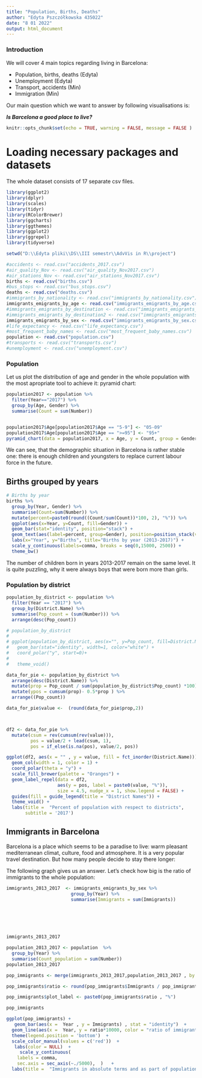 ---
title: "Population, Births, Deaths"
author: "Edyta Pszczółkowska 435022"
date: "8 01 2022"
output: html_document
---


###  Introduction


We will cover  4 main topics regarding living in Barcelona: 

* Population, births, deaths (Edyta)
* Unemployment (Edyta)
* Transport, accidents (Min)
* Immigration (Min)



Our main question which we want to answer by following visualisations is:

***Is Barcelona a good place to live?***



```{r setup, include=FALSE}
knitr::opts_chunk$set(echo = TRUE, warning = FALSE, message = FALSE )

```

# Loading necessary packages and datasets

The whole dataset consists of 17 separate csv files.


```{r}

library(ggplot2)
library(dplyr)
library(scales)
library(tidyr)
library(RColorBrewer)
library(ggcharts)
library(ggthemes)
library(ggplot2)
library(ggrepel)
library(tidyverse)

setwd("D:\\Edyta pliki\\DS\\III semestr\\AdvVis in R\\project")

#accidents <- read.csv("accidents_2017.csv")
#air_quality_Nov <- read.csv("air_quality_Nov2017.csv")
#air_stations_Nov <- read.csv("air_stations_Nov2017.csv")
births <- read.csv("births.csv")
#bus_stops <- read.csv("bus_stops.csv")
deaths <- read.csv("deaths.csv")
#immigrants_by_nationality <- read.csv("immigrants_by_nationality.csv")
immigrants_emigrants_by_age <- read.csv("immigrants_emigrants_by_age.csv")
#immigrants_emigrants_by_destination <- read.csv("immigrants_emigrants_by_destination.csv")
#immigrants_emigrants_by_destination2 <- read.csv("immigrants_emigrants_by_destination2.csv")
immigrants_emigrants_by_sex <- read.csv("immigrants_emigrants_by_sex.csv")
#life_expectancy <- read.csv("life_expectancy.csv")
#most_frequent_baby_names <- read.csv("most_frequent_baby_names.csv")
population <- read.csv("population.csv")
#transports <- read.csv("transports.csv")
#unemployment <- read.csv("unemployment.csv")
```


### Population

Let us plot the distribution of age and gender in the whole population with the most apropriate tool to achieve it: pyramid chart:

```{r}
population2017 <- population %>%
  filter(Year=="2017") %>%
  group_by(Age, Gender) %>%
  summarise(Count = sum(Number))


population2017$Age[population2017$Age == "5-9"] <- "05-09"
population2017$Age[population2017$Age == ">=95"] <- "95+"
pyramid_chart(data = population2017, x = Age, y = Count, group = Gender, title = "Population pyrimid as of 2017", xlab = "Number" ) 

```


We can see, that the demographic situation in Barcelona is rather stable one: there is enough children and youngsters to replace current labour force in the future.


## Births grouped by years


```{r}
# Births by year
births %>%
  group_by(Year, Gender) %>%
  summarise(Count=sum(Number)) %>%
  mutate(percent=paste0(round((Count/sum(Count))*100, 2), "%")) %>%
  ggplot(aes(x=Year, y=Count, fill=Gender)) +
  geom_bar(stat="identity", position="stack") + 
  geom_text(aes(label=percent, group=Gender), position=position_stack(vjust=0.5)) +
  labs(x="Year", y="Births", title="Births by year (2013-2017)") +
  scale_y_continuous(labels=comma, breaks = seq(0,15000, 2500)) +
  theme_bw()

```


The number of children born in years 2013-2017 remain on the same level. It is quite puzzling, why it were always boys that were born more than girls.

### Population by district

```{r}
population_by_district <- population %>%
  filter(Year == "2017") %>%
  group_by(District.Name) %>%
  summarise(Pop_count = (sum(Number))) %>%
  arrange(desc(Pop_count))  

# population_by_district
# 
# ggplot(population_by_district, aes(x="", y=Pop_count, fill=District.Name)) +
#   geom_bar(stat="identity", width=1, color="white") +
#   coord_polar("y", start=0)+
#   
#   theme_void()

data_for_pie <- population_by_district %>% 
  arrange(desc(District.Name)) %>%
  mutate(prop = Pop_count / sum(population_by_district$Pop_count) *100) %>%
  mutate(ypos = cumsum(prop)- 0.5*prop ) %>%
  arrange((Pop_count))

data_for_pie$value <-  (round(data_for_pie$prop,2)) 



df2 <- data_for_pie %>% 
  mutate(csum = rev(cumsum(rev(value))), 
         pos = value/2 + lead(csum, 1),
         pos = if_else(is.na(pos), value/2, pos))

ggplot(df2, aes(x = "" , y = value, fill = fct_inorder(District.Name))) +
  geom_col(width = 1, color = 1) +
  coord_polar(theta = "y") +
  scale_fill_brewer(palette = "Oranges") +
  geom_label_repel(data = df2,
                   aes(y = pos, label = paste0(value, "%")),
                   size = 4.5, nudge_x = 1, show.legend = FALSE) +
  guides(fill = guide_legend(title = "District Names")) +
  theme_void() +   
  labs(title =  "Percent of population with respect to districts",
       subtitle = '2017')
```





## Immigrants in Barcelona


Barcelona is a place which seems to be a paradise to live: warm pleasant mediterranean climat, culture, food and atmosphere.
It is a very popular travel destination. But how many people decide to stay there longer:

The following graph gives us an answer.
Let's check how big is the ratio of immigrants to the whole population:


```{r}

immigrants_2013_2017  <- immigrants_emigrants_by_sex %>%
                        group_by(Year) %>%
                        summarise(Immigrants = sum(Immigrants))




  

immigrants_2013_2017

```

```{r}
population_2013_2017 <- population  %>%
  group_by(Year) %>%
  summarise(Count_population = sum(Number))
population_2013_2017
```


```{r}
pop_immigrants <- merge(immigrants_2013_2017,population_2013_2017 , by = "Year" )

pop_immigrants$ratio <- round(pop_immigrants$Immigrants / pop_immigrants$Count_population * 100 ,2 )

pop_immigrants$plot_label <- paste0(pop_immigrants$ratio , "%")

pop_immigrants
```


```{r}
ggplot(pop_immigrants) +
   geom_bar(aes(x =  Year , y = Immigrants) , stat = "identity")  +
  geom_line(aes(x =  Year, y = ratio*10000, color = "ratio of immigrants in the whole population [%]" ), size= 2 ) + 
  theme(legend.position = 'bottom')  +
  scale_color_manual(values = c('red'))  +
   labs(color = NULL)  +
     scale_y_continuous( 
    labels = comma,
    sec.axis = sec_axis(~./5000),  )   + 
  labs(title =  "Immigrants in absolute terms and as part of population , 2013-2017")

```





